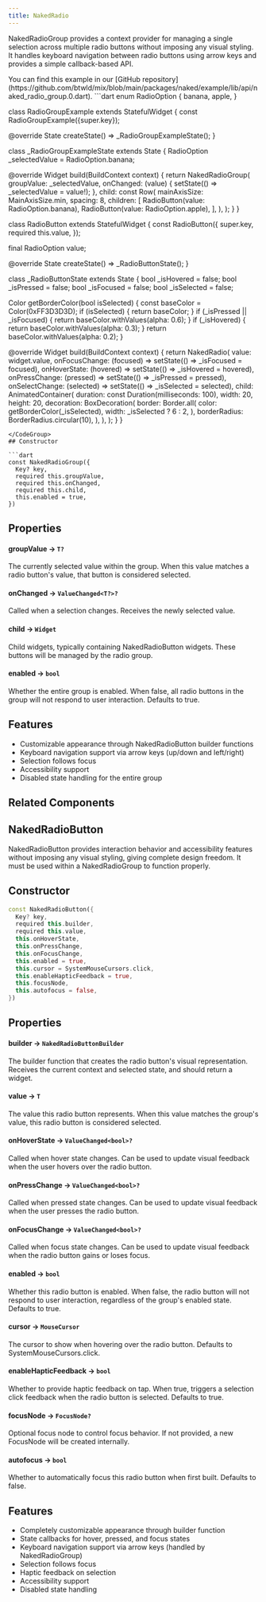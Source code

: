 ```yaml
---
title: NakedRadio
---
```


NakedRadioGroup provides a context provider for managing a single selection across multiple radio buttons without imposing any visual styling. It handles keyboard navigation between radio buttons using arrow keys and provides a simple callback-based API.

<Info>
  You can find this example in our [GitHub repository](https://github.com/btwld/mix/blob/main/packages/naked/example/lib/api/naked_radio_group.0.dart).
</Info>
<CodeGroup title="Usage Example" defaultLanguage="dart">
```dart
enum RadioOption {
  banana,
  apple,
}

class RadioGroupExample extends StatefulWidget {
  const RadioGroupExample({super.key});

  @override
  State<RadioGroupExample> createState() => _RadioGroupExampleState();
}

class _RadioGroupExampleState extends State<RadioGroupExample> {
  RadioOption _selectedValue = RadioOption.banana;

  @override
  Widget build(BuildContext context) {
    return NakedRadioGroup<RadioOption>(
      groupValue: _selectedValue,
      onChanged: (value) {
        setState(() => _selectedValue = value!);
      },
      child: const Row(
        mainAxisSize: MainAxisSize.min,
        spacing: 8,
        children: [
          RadioButton(value: RadioOption.banana),
          RadioButton(value: RadioOption.apple),
        ],
      ),
    );
  }
}

class RadioButton extends StatefulWidget {
  const RadioButton({
    super.key,
    required this.value,
  });

  final RadioOption value;

  @override
  State<RadioButton> createState() => _RadioButtonState();
}

class _RadioButtonState extends State<RadioButton> {
  bool _isHovered = false;
  bool _isPressed = false;
  bool _isFocused = false;
  bool _isSelected = false;

  Color getBorderColor(bool isSelected) {
    const baseColor = Color(0xFF3D3D3D);
    if (isSelected) {
      return baseColor;
    }
    if (_isPressed || _isFocused) {
      return baseColor.withValues(alpha: 0.6);
    }
    if (_isHovered) {
      return baseColor.withValues(alpha: 0.3);
    }
    return baseColor.withValues(alpha: 0.2);
  }

  @override
  Widget build(BuildContext context) {
    return NakedRadio<RadioOption>(
      value: widget.value,
      onFocusChange: (focused) => setState(() => _isFocused = focused),
      onHoverState: (hovered) => setState(() => _isHovered = hovered),
      onPressChange: (pressed) => setState(() => _isPressed = pressed),
      onSelectChange: (selected) => setState(() => _isSelected = selected),
      child: AnimatedContainer(
        duration: const Duration(milliseconds: 100),
        width: 20,
        height: 20,
        decoration: BoxDecoration(
          border: Border.all(
            color: getBorderColor(_isSelected),
            width: _isSelected ? 6 : 2,
          ),
          borderRadius: BorderRadius.circular(10),
        ),
      ),
    );
  }
}
```
</CodeGroup>
## Constructor

```dart
const NakedRadioGroup({
  Key? key,
  required this.groupValue,
  required this.onChanged,
  required this.child,
  this.enabled = true,
})
```

## Properties

#### groupValue → `T?`
The currently selected value within the group. When this value matches a radio button's value, that button is considered selected.

#### onChanged → `ValueChanged<T?>?`
Called when a selection changes. Receives the newly selected value.

#### child → `Widget`
Child widgets, typically containing NakedRadioButton widgets. These buttons will be managed by the radio group.

#### enabled → `bool`
Whether the entire group is enabled. When false, all radio buttons in the group will not respond to user interaction. Defaults to true.

## Features

- Customizable appearance through NakedRadioButton builder functions
- Keyboard navigation support via arrow keys (up/down and left/right)
- Selection follows focus
- Accessibility support
- Disabled state handling for the entire group

## Related Components


## NakedRadioButton

NakedRadioButton provides interaction behavior and accessibility features without imposing any visual styling, giving complete design freedom. It must be used within a NakedRadioGroup to function properly.

## Constructor

```dart
const NakedRadioButton({
  Key? key,
  required this.builder,
  required this.value,
  this.onHoverState,
  this.onPressChange,
  this.onFocusChange,
  this.enabled = true,
  this.cursor = SystemMouseCursors.click,
  this.enableHapticFeedback = true,
  this.focusNode,
  this.autofocus = false,
})
```

## Properties

#### builder → `NakedRadioButtonBuilder`
The builder function that creates the radio button's visual representation. Receives the current context and selected state, and should return a widget.

#### value → `T`
The value this radio button represents. When this value matches the group's value, this radio button is considered selected.

#### onHoverState → `ValueChanged<bool>?`
Called when hover state changes. Can be used to update visual feedback when the user hovers over the radio button.

#### onPressChange → `ValueChanged<bool>?`
Called when pressed state changes. Can be used to update visual feedback when the user presses the radio button.

#### onFocusChange → `ValueChanged<bool>?`
Called when focus state changes. Can be used to update visual feedback when the radio button gains or loses focus.

#### enabled → `bool`
Whether this radio button is enabled. When false, the radio button will not respond to user interaction, regardless of the group's enabled state. Defaults to true.

#### cursor → `MouseCursor`
The cursor to show when hovering over the radio button. Defaults to SystemMouseCursors.click.

#### enableHapticFeedback → `bool`
Whether to provide haptic feedback on tap. When true, triggers a selection click feedback when the radio button is selected. Defaults to true.

#### focusNode → `FocusNode?`
Optional focus node to control focus behavior. If not provided, a new FocusNode will be created internally.

#### autofocus → `bool`
Whether to automatically focus this radio button when first built. Defaults to false.

## Features

- Completely customizable appearance through builder function
- State callbacks for hover, pressed, and focus states
- Keyboard navigation support via arrow keys (handled by NakedRadioGroup)
- Selection follows focus
- Haptic feedback on selection
- Accessibility support
- Disabled state handling

